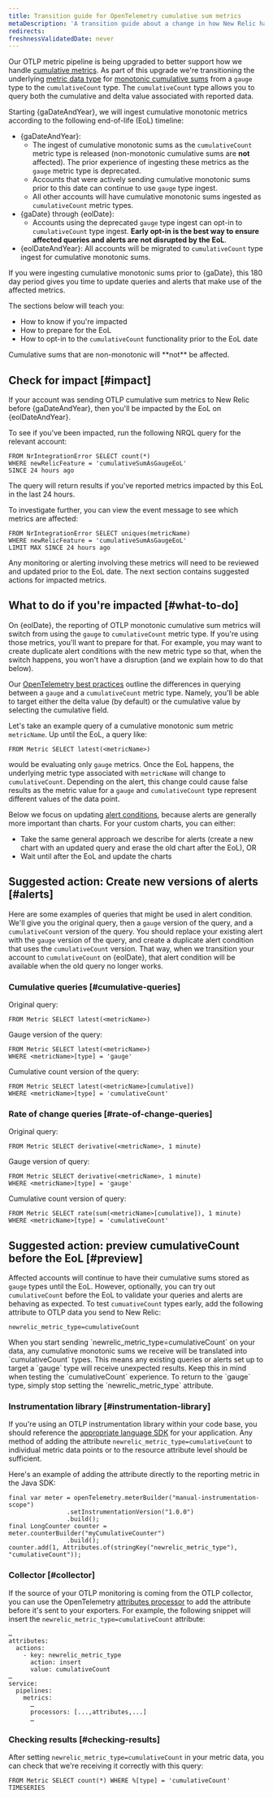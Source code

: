 ```yaml
---
title: Transition guide for OpenTelemetry cumulative sum metrics
metaDescription: 'A transition guide about a change in how New Relic handles OpenTelemetry cumulative sum metrics, and how to update your queries and alerts for that change.'
redirects:
freshnessValidatedDate: never
---
```



Our OTLP metric pipeline is being upgraded to better support how we handle [cumulative metrics](/docs/data-apis/understand-data/metric-data/cumulative-metrics). As part of this upgrade we're transitioning the underlying [metric data type](/docs/data-apis/understand-data/metric-data/metric-data-type/#metric-types) for [monotonic cumulative sums](https://opentelemetry.io/docs/reference/specification/metrics/data-model/#sums) from a `gauge` type to the `cumulativeCount` type. The `cumulativeCount` type allows you to query both the cumulative and delta value associated with reported data.

Starting {gaDateAndYear}, we will ingest cumulative monotonic metrics according to the following end-of-life (EoL) timeline:

* {gaDateAndYear}:
  * The ingest of cumulative monotonic sums as the `cumulativeCount` metric type is released (non-monotonic cumulative sums are **not** affected). The prior experience of ingesting these metrics as the `gauge` metric type is deprecated.
  * Accounts that were actively sending cumulative monotonic sums prior to this date can continue to use `gauge` type ingest.
  * All other accounts will have cumulative monotonic sums ingested as `cumulativeCount` metric types.
* {gaDate} through {eolDate}:
  * Accounts using the deprecated `gauge` type ingest can opt-in to `cumulativeCount` type ingest. **Early opt-in is the best way to ensure affected queries and alerts are not disrupted by the EoL**.
* {eolDateAndYear}: All accounts will be migrated to `cumulativeCount` type ingest for cumulative monotonic sums.

If you were ingesting cumulative monotonic sums prior to {gaDate}, this 180 day period gives you time to update queries and alerts that make use of the affected metrics.

The sections below will teach you:

* How to know if you're impacted
* How to prepare for the EoL
* How to opt-in to the `cumulativeCount` functionality prior to the EoL date

<Callout variant="important">
Cumulative sums that are non-monotonic will **not** be affected.
</Callout>

## Check for impact [#impact]

If your account was sending OTLP cumulative sum metrics to New Relic before {gaDateAndYear}, then you'll be impacted by the EoL on {eolDateAndYear}.

To see if you've been impacted, run the following NRQL query for the relevant account:

```
FROM NrIntegrationError SELECT count(*)
WHERE newRelicFeature = 'cumulativeSumAsGaugeEoL'
SINCE 24 hours ago
```

The query will return results if you've reported metrics impacted by this EoL in the last 24 hours.

To investigate further, you can view the event message to see which metrics are affected:

```
FROM NrIntegrationError SELECT uniques(metricName)
WHERE newRelicFeature = 'cumulativeSumAsGaugeEoL'
LIMIT MAX SINCE 24 hours ago
```

Any monitoring or alerting involving these metrics will need to be reviewed and updated prior to the EoL date. The next section contains suggested actions for impacted metrics.

## What to do if you're impacted [#what-to-do]

On {eolDate}, the reporting of OTLP monotonic cumulative sum metrics will switch from using the `gauge` to `cumulativeCount` metric type. If you're using those metrics, you'll want to prepare for that. For example, you may want to create duplicate alert conditions with the new metric type so that, when the switch happens, you won't have a disruption (and we explain how to do that below).

Our [OpenTelemetry best practices](/docs/more-integrations/open-source-telemetry-integrations/opentelemetry/best-practices/opentelemetry-best-practices-metrics#query) outline the differences in querying between a `gauge` and a `cumulativeCount` metric type. Namely, you'll be able to target either the delta value (by default) or the cumulative value by selecting the cumulative field.

Let's take an example query of a cumulative monotonic sum metric `metricName`. Up until the EoL, a query like:

```
FROM Metric SELECT latest(<metricName>)
```

would be evaluating only `gauge` metrics. Once the EoL happens, the underlying metric type associated with `metricName` will change to `cumulativeCount`. Depending on the alert, this change could cause false results as the metric value for a `gauge` and `cumulativeCount` type represent different values of the data point.

Below we focus on updating [alert conditions](/docs/alerts-applied-intelligence/new-relic-alerts/alert-conditions/create-nrql-alert-conditions), because alerts are generally more important than charts. For your custom charts, you can either:

* Take the same general approach we describe for alerts (create a new chart with an updated query and erase the old chart after the EoL), OR
* Wait until after the EoL and update the charts

## Suggested action: Create new versions of alerts [#alerts]

Here are some examples of queries that might be used in alert condition. We'll give you the original query, then a `gauge` version of the query, and a `cumulativeCount` version of the query. You should replace your existing alert with the `gauge` version of the query, and create a duplicate alert condition that uses the `cumulativeCount` version. That way, when we transition your account to `cumulativeCount` on {eolDate}, that alert condition will be available when the old query no longer works.

### Cumulative queries [#cumulative-queries]

Original query:
```
FROM Metric SELECT latest(<metricName>)
```

Gauge version of the query:
```
FROM Metric SELECT latest(<metricName>)
WHERE <metricName>[type] = 'gauge'
```

Cumulative count version of the query:
```
FROM Metric SELECT latest(<metricName>[cumulative])
WHERE <metricName>[type] = 'cumulativeCount'
```

### Rate of change queries [#rate-of-change-queries]

Original query:

```
FROM Metric SELECT derivative(<metricName>, 1 minute)
```

Gauge version of query:
```
FROM Metric SELECT derivative(<metricName>, 1 minute)
WHERE <metricName>[type] = 'gauge'
```

Cumulative count version of query:

```
FROM Metric SELECT rate(sum(<metricName>[cumulative]), 1 minute)
WHERE <metricName>[type] = 'cumulativeCount'
```

## Suggested action: preview cumulativeCount before the EoL [#preview]

Affected accounts will continue to have their cumulative sums stored as `gauge` types until the EoL. However, optionally, you can try out `cumulativeCount` before the EoL to validate your queries and alerts are behaving as expected. To test `cumuativeCount` types early, add the following attribute to OTLP data you send to New Relic:

```
newrelic_metric_type=cumulativeCount
```

<Callout variant="important">
When you start sending `newrelic_metric_type=cumulativeCount` on your data, any cumulative monotonic sums we receive will be translated into `cumulativeCount` types. This means any existing queries or alerts set up to target a `gauge` type will receive unexpected results. Keep this in mind when testing the `cumulativeCount` experience. To return to the `gauge` type, simply stop setting the `newrelic_metric_type` attribute.
</Callout>

### Instrumentation library [#instrumentation-library]

If you're using an OTLP instrumentation library within your code base, you should reference the [appropriate language SDK](/docs/more-integrations/open-source-telemetry-integrations/opentelemetry/get-started/opentelemetry-set-up-your-app/#instrument) for your application. Any method of adding the attribute `newrelic_metric_type=cumulativeCount` to individual metric data points or to the resource attribute level should be sufficient.

Here's an example of adding the attribute directly to the reporting metric in the Java SDK:

```
final var meter = openTelemetry.meterBuilder("manual-instrumentation-scope")
                .setInstrumentationVersion("1.0.0")
                .build();
final LongCounter counter = meter.counterBuilder("myCumulativeCounter")
                .build();
counter.add(1, Attributes.of(stringKey("newrelic_metric_type"), "cumulativeCount"));
```

### Collector [#collector]

If the source of your OTLP monitoring is coming from the OTLP collector, you can use the OpenTelemetry [attributes processor](https://github.com/open-telemetry/opentelemetry-collector-contrib/blob/main/processor/attributesprocessor/README.md) to add the attribute before it's sent to your exporters. For example, the following snippet will insert the `newrelic_metric_type=cumulativeCount` attribute:

```
…
attributes:
  actions:
    - key: newrelic_metric_type
      action: insert
      value: cumulativeCount
…
service:
  pipelines:
    metrics:
      …
      processors: [...,attributes,...]
      …
```

### Checking results [#checking-results]

After setting `newrelic_metric_type=cumulativeCount` in your metric data, you can check that we're receiving it correctly with this query:

```
FROM Metric SELECT count(*) WHERE %[type] = 'cumulativeCount' TIMESERIES
```
